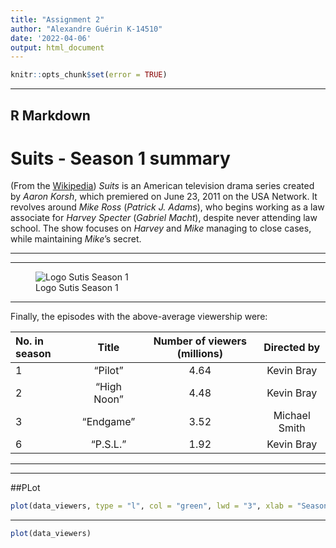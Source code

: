 ---
title: "Assignment 2"
author: "Alexandre Guérin K-14510"
date: '2022-04-06'
output: html_document
---

```{r setup, include=FALSE}
knitr::opts_chunk$set(error = TRUE)
```

***

## R Markdown
# Suits - Season 1 summary
(From the [Wikipedia](https://en.wikipedia.org/wiki/List_of_Suits_episodes))
*Suits* is an American television drama series created by *Aaron Korsh*, which premiered on June 23, 2011 on the USA Network. It revolves around *Mike Ross* (*Patrick J. Adams*), who begins working as a law associate for *Harvey Specter* (*Gabriel Macht*), despite never attending law school. The show focuses on *Harvey* and *Mike* managing to close cases, while maintaining *Mike*'s secret.

***

***

![Logo Sutis Season 1](Suits_Logo.png)

***

Finally, the episodes with the above-average viewership were:

| No. in season | Title  | Number of viewers (millions)  | Directed by |
|:------        |:-----: |:------:      |:-----:    |
| 1             | "Pilot"  | 4.64      | Kevin Bray    |
| 2             | "High Noon" | 4.48      | Kevin Bray   |
| 3             | "Endgame" |   3.52    | Michael Smith   |
| 6            | "P.S.L." | 1.92      | Kevin Bray  |

***


***

##PLot
```{r df, echo=TRUE}
plot(data_viewers, type = "l", col = "green", lwd = "3", xlab = "Season", ylab = "Average of viewers")
```


***

```{r Data_viewers, echo=FALSE}
plot(data_viewers)
```
